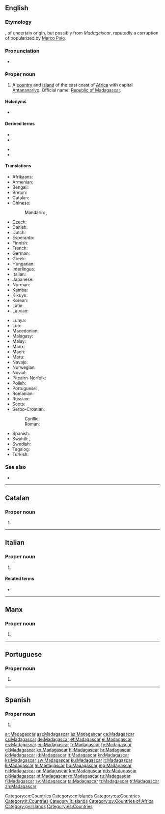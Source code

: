 {{also|Madagáscar}}
==English==
{{wikipedia}}

===Etymology===
{{borrowing|frm|Madagascar|lang=en}}, of uncertain origin, but possibly from ''Madageiscar'', reputedly a corruption of {{m|en|Mogadishu}} popularized by [[Marco Polo]].

===Pronunciation===
* {{a|UK}} {{IPA|/madəˈɡaskə/|lang=en}}

===Proper noun===
{{en-proper noun}}

# A [[country]] and [[island]] of the east coast of [[Africa]] with capital [[Antananarivo]]. Official name: [[Republic of Madagascar]].

====Holonyms====
* {{l|en|Subsahara}}

====Derived terms====
{{der-top}}
* {{l|en|Madagascan}}
* {{l|en|Madagascar bean}}
{{der-mid}}
* {{l|en|Madagascar jasmine}}
* {{l|en|Malagasy}}
{{der-bottom}}

====Translations====
{{trans-top|country in Southern Africa}}
* Afrikaans: {{t|af|Madagaskar}}
* Armenian: {{t|hy|Մադագասկար}}
* Bengali: {{t|bn|মাদাগাস্কার}}
* Breton: {{t|br|Madagaskar}}
* Catalan: {{t+|ca|Madagascar|m}}
* Chinese:
*: Mandarin: {{t|cmn|馬達加斯加|sc=Hani}}, {{t+|cmn|马达加斯加|tr=Mǎdájiāsījiā|sc=Hani}}
* Czech: {{t+|cs|Madagaskar|m}}
* Danish: {{t+|da|Madagaskar}}
* Dutch: {{t+|nl|Madagaskar}}
* Esperanto: {{t|eo|Madagaskaro}}
* Finnish: {{t+|fi|Madagaskar}}
* French: {{t+|fr|Madagascar}}
* German: {{t+|de|Madagaskar}}
* Greek: {{t+|el|Μαδαγασκάρη|f}}
* Hungarian: {{t+|hu|Madagaszkár}}
* Interlingua: {{t|ia|Madagascar}}
* Italian: {{t+|it|Madagascar|m}}
* Japanese: {{t+|ja|マダガスカル|tr=madagasukaru}}
* Norman: {{t|nrf|Madagascar}}
* Kamba: {{t|kam|Madagaska}}
* Kikuyu: {{t|ki|Madagaska}}
* Korean: {{t|ko|^마다가스카르|sc=Kore}}
* Latin: {{t+|la|Madagascaria}}
* Latvian: {{t|lv|Madagaskara|f}}
{{trans-mid}}
* Luhya: {{t|luy|Madagaska}}
* Luo: {{t|luo|Madagaska}}
* Macedonian: {{t|mk|Мадагаскар|m|tr=Madagáskar}}
* Malagasy: {{t+|mg|Madagasikara}}
* Malay: {{t|ms|Madagaskar}}
* Manx: {{t|gv|Madagascar}}
* Maori: {{t|mi|Marakāhia}}
* Meru: {{t|mer|Madagaska}}
* Navajo: {{t|nv|Madaʼgéésgáá}}
* Norwegian: {{t+|no|Madagaskar}}
* Novial: {{t|nov|Madagaskar}}
* Pitcairn-Norfolk: {{t|pih|Madagascar}}
* Polish: {{t+|pl|Madagaskar}}
* Portuguese: {{t+|pt|Madagáscar}} {{qualifier|Portugal}}, {{t+|pt|Madagascar}} {{qualifier|Brazil}}
* Romanian: {{t+|ro|Madagascar|n}}
* Russian: {{t+|ru|Мадагаска́р}}
* Scots: {{t|sco|Madagascar}}
* Serbo-Croatian:
*: Cyrillic: {{t|sh|Мадагаскар|m}}
*: Roman: {{t+|sh|Madagaskar|m}}
* Spanish: {{t+|es|Madagascar}}
* Swahili: {{t+|sw|Bukini}}, {{t|sw|Madagaska}}
* Swedish: {{t+|sv|Madagaskar}}
* Tagalog: {{t+|tl|Madagaskar}}
* Turkish: {{t+|tr|Madagaskar}}
{{trans-bottom}}

===See also===
* {{l|en|Appendix:Countries of the world|Countries of the world}}

[[Category:en:Countries]]
[[Category:en:Islands]]

----

==Catalan==
{{wikipedia|lang=ca}}

===Proper noun===
{{ca-proper noun|m}}

# {{l|en|Madagascar}}

[[Category:ca:Countries]]

----

==Italian==
{{wikipedia|lang=it}}

===Proper noun===
{{it-proper noun|g=m}}

# {{l|en|Madagascar}}

====Related terms====
* {{l|it|malgascio}}

[[Category:it:Countries]]
[[Category:it:Islands]]

----

==Manx==

===Proper noun===
{{head|gv|proper noun|g=m}}

# {{l|en|Madagascar}}

[[Category:gv:Countries of Africa]]
[[Category:gv:Islands]]

----

==Portuguese==

===Proper noun===
{{pt-proper noun|f}}

# {{lb|pt|Brazil}} {{alternative form of|Madagáscar|lang=pt}}

----

==Spanish==
{{wikipedia|lang=es}}

===Proper noun===
{{es-proper noun}}

# {{l|en|Madagascar}}

[[Category:es:Countries]]

[[ar:Madagascar]]
[[ast:Madagascar]]
[[az:Madagascar]]
[[ca:Madagascar]]
[[cs:Madagascar]]
[[de:Madagascar]]
[[et:Madagascar]]
[[el:Madagascar]]
[[es:Madagascar]]
[[eu:Madagascar]]
[[fr:Madagascar]]
[[fy:Madagascar]]
[[gl:Madagascar]]
[[ko:Madagascar]]
[[hi:Madagascar]]
[[hr:Madagascar]]
[[io:Madagascar]]
[[id:Madagascar]]
[[it:Madagascar]]
[[kn:Madagascar]]
[[ks:Madagascar]]
[[sw:Madagascar]]
[[ku:Madagascar]]
[[lt:Madagascar]]
[[li:Madagascar]]
[[ln:Madagascar]]
[[hu:Madagascar]]
[[mg:Madagascar]]
[[nl:Madagascar]]
[[nn:Madagascar]]
[[km:Madagascar]]
[[nds:Madagascar]]
[[pl:Madagascar]]
[[pt:Madagascar]]
[[ro:Madagascar]]
[[ru:Madagascar]]
[[fi:Madagascar]]
[[sv:Madagascar]]
[[ta:Madagascar]]
[[tt:Madagascar]]
[[tr:Madagascar]]
[[zh:Madagascar]]